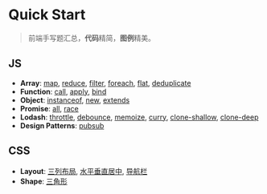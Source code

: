 # Quick Start
> 前端手写题汇总，**代码**精简，**图例**精美。
## JS
- **Array**:
[map](/js/array#map),
[reduce](/js/array#reduce),
[filter](/js/array#filter),
[foreach](/js/array#foreach),
[flat](/js/array#flat),
[deduplicate](/js/array#deduplicate)
- **Function**:
[call](/js/function#call),
[apply](/js/function#apply),
[bind](/js/function#bind)
- **Object**:
[instanceof](/js/object#instanceof),
[new](/js/object#new),
[extends](/js/object#extends)
- **Promise**:
[all](/js/promise#all),
[race](/js/promise#race)
- **Lodash**:
[throttle](/js/lodash#throttle),
[debounce](/js/lodash#debounce),
[memoize](/js/lodash#memoize),
[curry](/js/lodash#curry),
[clone-shallow](/js/lodash#clone-shallow),
[clone-deep](/js/lodash#clone-deep)
- **Design Patterns**:
[pubsub](/js/design-patterns#pubsub)

## CSS
- **Layout**:
[三列布局](/css/layout#三列布局),
[水平垂直居中](/css/layout#水平垂直居中),
[导航栏](/css/layout#导航栏)
- **Shape**:
[三角形](/css/shape#三角形)